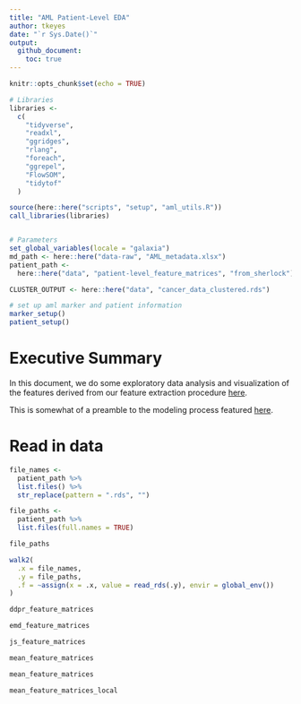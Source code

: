 ```yaml
---
title: "AML Patient-Level EDA"
author: tkeyes
date: "`r Sys.Date()`"
output: 
  github_document:
    toc: true
---
```


```r
knitr::opts_chunk$set(echo = TRUE)
```

```r
# Libraries
libraries <- 
  c(
    "tidyverse", 
    "readxl", 
    "ggridges", 
    "rlang", 
    "foreach", 
    "ggrepel", 
    "FlowSOM",
    "tidytof"
  )

source(here::here("scripts", "setup", "aml_utils.R"))
call_libraries(libraries)


# Parameters
set_global_variables(locale = "galaxia")
md_path <- here::here("data-raw", "AML_metadata.xlsx")
patient_path <- 
  here::here("data", "patient-level_feature_matrices", "from_sherlock")

CLUSTER_OUTPUT <- here::here("data", "cancer_data_clustered.rds")

# set up aml marker and patient information
marker_setup()
patient_setup()

```


# Executive Summary 

In this document, we do some exploratory data analysis and visualization of the features derived from our feature extraction procedure [here](https://github.com/keyes-timothy/aml-cells/blob/master/reports/feature_extraction/aml_feature_extraction_vignette.md). 

This is somewhat of a preamble to the modeling process featured [here](https://github.com/keyes-timothy/aml-cells/blob/master/reports/predictive_modeling/aml_predictive_modeling_vignette.md).

# Read in data

```r
file_names <- 
  patient_path %>% 
  list.files() %>% 
  str_replace(pattern = ".rds", "")

file_paths <- 
  patient_path %>% 
  list.files(full.names = TRUE)

file_paths

walk2(
  .x = file_names, 
  .y = file_paths, 
  .f = ~assign(x = .x, value = read_rds(.y), envir = global_env())
)

```


```r

ddpr_feature_matrices

emd_feature_matrices

js_feature_matrices

mean_feature_matrices

```





```r

mean_feature_matrices

mean_feature_matrices_local


```

